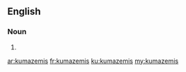 ==English==

===Noun===
{{head|en|plural}}

# {{plural of|kumazemi|lang=en}}

[[ar:kumazemis]]
[[fr:kumazemis]]
[[ku:kumazemis]]
[[my:kumazemis]]
